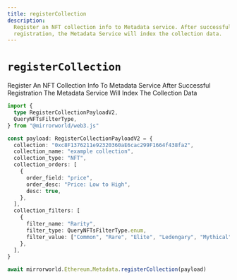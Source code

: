 ```yaml
---
title: registerCollection
description:
  Register an NFT collection info to Metadata service. After successful
  registration, the Metadata Service will index the collection data.
---
```


# `registerCollection`

Register An NFT Collection Info To Metadata Service After Successful
Registration The Metadata Service Will Index The Collection Data

```ts
import {
  type RegisterCollectionPayloadV2,
  QueryNFTsFilterType,
} from "@mirrorworld/web3.js"

const payload: RegisterCollectionPayloadV2 = {
  collection: "0xc8F1376211e92320360aE6cac299F1664f438fa2",
  collection_name: "example collection",
  collection_type: "NFT",
  collection_orders: [
    {
      order_field: "price",
      order_desc: "Price: Low to High",
      desc: true,
    },
  ],
  collection_filters: [
    {
      filter_name: "Rarity",
      filter_type: QueryNFTsFilterType.enum,
      filter_value: ["Common", "Rare", "Elite", "Ledengary", "Mythical"],
    },
  ],
}

await mirrorworld.Ethereum.Metadata.registerCollection(payload)
```
